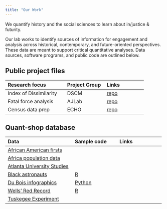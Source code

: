 ```yaml
---
title: "Our Work"
---
```


We quantify history and the social sciences to learn about in/justice & futurity.

Our lab works to identify sources of information for engagement and analysis across historical, contemporary, and future-oriented perspectives. These data are meant to support critical quantitative analyses. Data sources, software programs, and public code are outlined below.

## Public project files

::: column-inset
| Research focus | Project Group | Links |
|:--|:-|:-|
| Index of Dissimilarity | DSCM | [repo]() |
| Fatal force analysis | AJLab | [repo](https://github.com/quant-shop/fatalv2){target="_blank"} |
| Census data prep | ECHO | [repo](https://github.com/professornaite/echo){target="_blank"} |
:::

## Quant-shop database

::: column-inset
| Data | Sample code | Links |
|:--|:-|:-|
| [African American firsts](https://github.com/quant-shop/african-american-firsts){target="_blank"} |  | |
| [Africa population data](https://github.com/quant-shop/african-pop-data){target="_blank"} |  | |
| [Atlanta University Studies](https://github.com/quant-shop/black-astronauts){target="_blank"} |  | |
| [Black astronauts](https://github.com/quant-shop/black-astronauts){target="_blank"} | [R]() | |
| [Du Bois infographics](https://github.com/quant-shop/black-astronauts){target="_blank"} | [Python]() | |
| [Wells' Red Record](https://github.com/quant-shop/red-record){target="_blank"} | [R]() | |
| [Tuskegee Experiment](https://github.com/quant-shop/tuskegee-experiment){target="_blank"} | | |
:::

